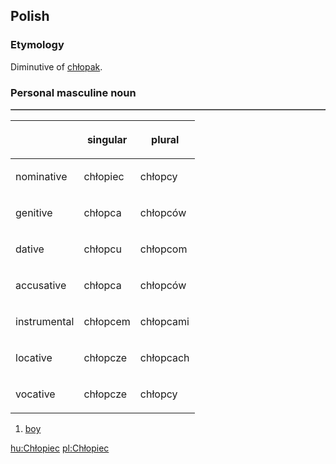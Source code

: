 ==Polish==
===Etymology===
Diminutive of [[chłopak]].
===Personal masculine noun===
<table border=1>
{| 
! !! singular !! plural
|-
! nominative
| chłopiec || chłopcy
|-
! genitive
| chłopca || chłopców
|-
! dative
| chłopcu || chłopcom
|-
! accusative
| chłopca || chłopców
|-
! instrumental
| chłopcem || chłopcami
|-
! locative
| chłopcze || chłopcach
|-
! vocative
| chłopcze || chłopcy
|}
</table>

# [[boy]]

[[hu:Chłopiec]]
[[pl:Chłopiec]]